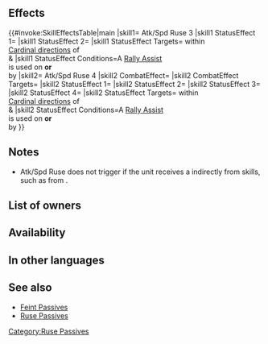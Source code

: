 {{Passive
|name=Atk/Spd Ruse
|type=B
|exclusive=0
|canUseMove={{MoveList|Infantry,Cavalry}}
|canUseWeapon={{WeaponList|exclude=Staff}}
|1name=Atk/Spd Ruse 1
|1tagid=SID_攻撃速さの大共謀1
|alt1name=Atk Spd Ruse 1
|1effect=If a Rally Assist skill is used by unit or targets unit, inflicts Atk/Spd-1 and【Guard】on foes in cardinal directions of unit and target through their next actions.<br><br>【Guard】<br>Inflicts Special cooldown charge -1 on target per attack during combat through its next action. (Only highest value applied. Does not stack.)
|1required=-
|1cost=60
|1promotionRarity=4
|1promotionTier=1
|2name=Atk/Spd Ruse 2
|2tagid=SID_攻撃速さの大共謀2
|alt2name=Atk Spd Ruse 2
|2effect=If a Rally Assist skill is used by unit or targets unit, inflicts Atk/Spd-3 and【Guard】on foes in cardinal directions of unit and target through their next actions.<br><br>【Guard】<br>Inflicts Special cooldown charge -1 on target per attack during combat through its next action. (Only highest value applied. Does not stack.)
|2cost=120
|2promotionRarity=5
|2promotionTier=1
|3name=Atk/Spd Ruse 3
|3tagid=SID_攻撃速さの大共謀3
|alt3name=Atk Spd Ruse 3
|3effect=If a Rally Assist skill is used by unit or targets unit, inflicts Atk/Spd-5 and【Guard】on foes in cardinal directions of unit and target through their next actions.<br><br>【Guard】<br>Inflicts Special cooldown charge -1 on target per attack during combat through its next action. (Only highest value applied. Does not stack.)
|3cost=240
|3next=-
|4name=Atk/Spd Ruse 4
|alt4name=Atk Spd Ruse 4
|4tagid=SID_攻撃速さの大共謀4
|4effect=Inflicts Atk/Spd-4 on foe during combat. If a Rally Assist skill is used by unit or targets unit, inflicts Atk/Spd-6,【Guard】, 【Discord】, and【Schism】on foes in cardinal directions of unit and target through their next actions.<br><br>【Guard】<br>Inflicts Special cooldown charge -1 on target per attack during combat through its next action. (Only highest value applied. Does not stack.)<br><br>【Discord】<br>Inflicts Atk/Spd/Def/Res-X on unit during combat (X = 2 + number of allies within 2 spaces of unit; max 5) through its next action.<br><br>【Schism】<br>Neutralizes Triangle Attack, Dual Strike, and Pathfinder effects active on unit through unit's next action. Unit is excluded from ally Triangle Attack and Dual Strike effects calculated using numbers of allies. When this status (Schism) is neutralized, Triangle Attack, Dual Strike, and Pathfinder effects are also neutralized.
|4cost=300
|properties4=random_owner
|properties=random_inherit_base,random_owner
}}
==Effects==
{{#invoke:SkillEffectsTable|main
|skill1={{Si|Atk/Spd Ruse 3}} Atk/Spd Ruse 3
|skill1 StatusEffect 1={{SkillEffectText|Penalties|Atk/Spd|5}}
|skill1 StatusEffect 2={{SEt|Guard}}
|skill1 StatusEffect Targets={{SkillTargetText|Foes}} within<br>[[Cardinal directions]] of<br>{{SkillTargetText|Unit}} & {{SkillTargetText|Ally}}
|skill1 StatusEffect Conditions=A [[Rally Assist]]<br>is used on '''or'''<br>by {{SkillTargetText|Unit}}
|skill2={{Si|Atk/Spd Ruse 4}} Atk/Spd Ruse 4
|skill2 CombatEffect={{SkillEffectText|Temporary debuffs|Atk/Spd|4}}
|skill2 CombatEffect Targets={{SkillTargetText|Foe}}
|skill2 StatusEffect 1={{SkillEffectText|Penalties|Atk/Spd|6}}
|skill2 StatusEffect 2={{SEt|Guard}}
|skill2 StatusEffect 3={{SEt|Discord}}
|skill2 StatusEffect 4={{SEt|Schism}}
|skill2 StatusEffect Targets={{SkillTargetText|Foes}} within<br>[[Cardinal directions]] of<br>{{SkillTargetText|Unit}} & {{SkillTargetText|Ally}}
|skill2 StatusEffect Conditions=A [[Rally Assist]]<br>is used on '''or'''<br>by {{SkillTargetText|Unit}}
}}

==Notes==
{{Penalties}}
{{Guard}}
* Atk/Spd Ruse does not trigger if the unit receives a {{SEt|bonus}} indirectly from skills, such as from {{St|Rally Up Res+}}.
{{CardinalDirections}}
{{Temporary debuffs|name=Atk/Spd Ruse 4}}
{{Discord|name=Atk/Spd Ruse 4}}
{{Schism|name=Atk/Spd Ruse 4}}
==List of owners==
{{Skill Hero List}}
==Availability==
{{PassiveFocusList}}
{{PassiveDistributionList}}
{{PassiveCombatManualList}}
==In other languages==
{{OtherLanguages
|english=Atk/Spd Ruse
|japanese=攻撃速さの大共謀
|german=Agr./Ges.-Kniff
|spanishEU=Treta Ata/Vel
|spanishLA=Treta Atq./Vel.
|french=Leurre Atq/Vit
|italian=Furto Att/Vel
|chineseTW=攻擊速度大共謀
|portuguese=Ardil Atq./Vel.
}}
==See also==
{{See also skills|cond=(Description LIKE '%Rally%cardinal directions%' OR Description LIKE '%【Guard】%cardinal directions%' OR Description LIKE '%【Discord】%' OR Description LIKE '%【Schism】%') AND Exclusive='1'}}
* [[Skill families/B Passives#Feint|Feint Passives]]
* [[Skill families/B Passives#Ruse|Ruse Passives]]
{{Passives Navbox|B}}
[[Category:Ruse Passives]]